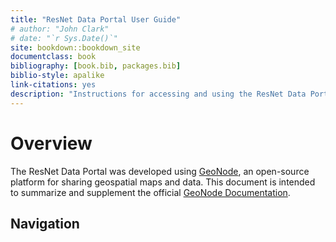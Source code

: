 ```yaml
---
title: "ResNet Data Portal User Guide"
# author: "John Clark"
# date: "`r Sys.Date()`"
site: bookdown::bookdown_site
documentclass: book
bibliography: [book.bib, packages.bib]
biblio-style: apalike
link-citations: yes
description: "Instructions for accessing and using the ResNet Data Portal."
---
```


# Overview

The ResNet Data Portal was developed using [GeoNode](https://geonode.org/), an open-source platform for sharing geospatial maps and data. This document is intended to summarize and supplement the official [GeoNode Documentation](https://docs.geonode.org/en/3.2.x/usage/index.html).

## Navigation
